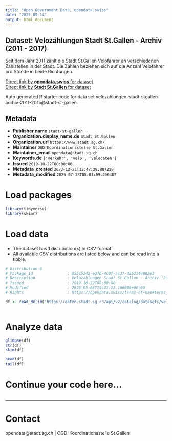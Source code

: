 ```yaml
---
title: "Open Government Data, opendata.swiss"
date: "2025-09-14"
output: html_document
---
```


## Dataset: Velozählungen Stadt St.Gallen - Archiv (2011 - 2017)

Seit dem Jahr 2011 zählt die Stadt St.Gallen Velofahrer an verschiedenen Zählstellen in der Stadt. Die Zahlen beziehen sich auf die Anzahl Velofahrer pro Stunde in beide Richtungen.

[Direct link by **opendata.swiss** for dataset](https://opendata.swiss/de/dataset/velozahlungen-stadt-st-gallen-archiv-2011-2015)<br>
[Direct link by **Stadt St.Gallen** for dataset](https://daten.stadt.sg.ch/explore/dataset/velozahlungen-stadt-stgallen-archiv-2011-2015/)

Auto generated R starter code for data set velozahlungen-stadt-stgallen-archiv-2011-2015@stadt-st-gallen.

## Metadata

- **Publisher.name** `stadt-st-gallen`
- **Organization.display_name.de** `Stadt St.Gallen`
- **Organization.url** `https://www.stadt.sg.ch/`
- **Maintainer** `OGD-Koordinationsstelle St.Gallen`
- **Maintainer_email** `opendata@stadt.sg.ch`
- **Keywords.de** `['verkehr', 'velo', 'velodaten']`
- **Issued** `2019-10-22T00:00:00`
- **Metadata_created** `2023-12-21T12:47:28.887228`
- **Metadata_modified** `2025-07-18T05:03:09.296487`


# Load packages

```r

library(tidyverse)
library(skimr)

```

# Load data

-   The dataset has 1 distribution(s) in CSV format.
-   All available CSV distributions are listed below and can be read into a tibble.

```r

# Distribution 0
# Package_id               : 855c5242-e37b-4c8f-ac37-d25214e802e3
# Description              : Velozählungen Stadt St.Gallen - Archiv (2011 - 2017) (csv)
# Issued                   : 2019-10-22T00:00:00
# Modified                 : 2025-05-08T14:31:12.160000+00:00
# Rights                   : https://opendata.swiss/terms-of-use#terms_by

df <- read_delim('https://daten.stadt.sg.ch/api/v2/catalog/datasets/velozahlungen-stadt-stgallen-archiv-2011-2015/exports/csv?use_labels=true')



```

# Analyze data

```r

glimpse(df)
str(df)
skim(df)

head(df)
tail(df)

```

# Continue your code here...

```r

```

------------------------------------------------------------------------

# Contact

opendata@stadt.sg.ch | OGD-Koordinationsstelle St.Gallen
